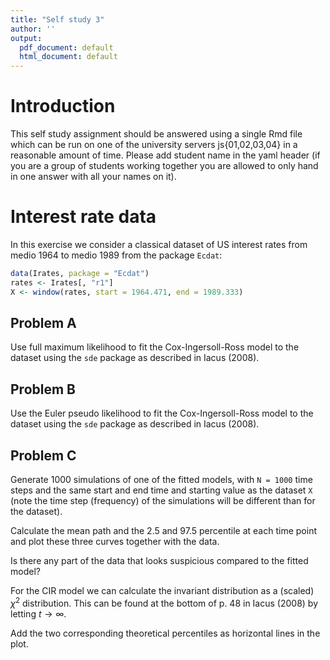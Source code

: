 ```yaml
---
title: "Self study 3"
author: ''
output:
  pdf_document: default
  html_document: default
---
```


# Introduction

This self study assignment should be answered using a single Rmd file which can
be run on one of the university servers js{01,02,03,04} in a reasonable amount of time.
Please add student name in the yaml header (if you are a group of students working
together you are allowed to only hand in one answer with all your names on it).

# Interest rate data

In this exercise we consider a classical dataset of US interest rates from medio
1964 to medio 1989 from the package `Ecdat`: 
```r
data(Irates, package = "Ecdat")
rates <- Irates[, "r1"]
X <- window(rates, start = 1964.471, end = 1989.333)
```

## Problem A

Use full maximum likelihood to fit the Cox-Ingersoll-Ross model to the dataset using the `sde` package as described in Iacus (2008).

## Problem B

Use the Euler pseudo likelihood to fit the Cox-Ingersoll-Ross model to the dataset using the `sde` package as described in Iacus (2008).

## Problem C

Generate 1000 simulations of one of the fitted models, with `N = 1000` time steps
and the same start and end time and starting value as the dataset `X` (note the
time step (frequency) of the simulations will be different than for the dataset).

Calculate the mean path and the 2.5 and 97.5 percentile at each time point and
plot these three curves together with the data.

Is there any part of the data that looks suspicious compared to the fitted model?

For the CIR model we can calculate the invariant distribution as a (scaled) $\chi^2$ distribution. This can be found at the bottom of p. 48 in Iacus (2008) by letting $t\to\infty$.

Add the two corresponding theoretical percentiles as horizontal lines in the plot.
